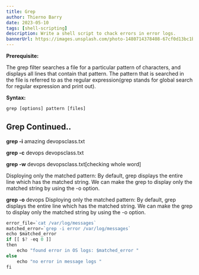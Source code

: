 ```yaml
---
title: Grep
author: Thierno Barry
date: 2023-05-10
tags: [shell-scripting]
description: Write a shell script to chack errors in error logs.
bannerUrl: https://images.unsplash.com/photo-1480714378408-67cf0d13bc1b
---
```


**Prerequisite:**

The grep filter searches a file for a particular pattern of characters, and displays all lines that contain that pattern. The pattern that is searched in the file is referred to as the regular expression(grep stands for global search for regular expression and print out).

**Syntax:**

```jsx
grep [options] pattern [files]
```

## Grep Continued..

**grep -i** amazing devopsclass.txt

**grep -c** devops devopsclass.txt

**grep -w** devops devopsclass.txt[checking whole word]

Disploying only the matched pattern: By default, grep displays the entire line which has the matched string. We can make the grep to display only the matched string by using the -o option.

**grep -o** devops Disploying only the matched pattern: By default, grep displays the entire line which has the matched string. We can make the grep to display only the matched string by using the -o option.

```jsx
error_file=`cat /var/log/messages`
matched_error=`grep -i error /var/log/messages`
echo $matched_error
if [[ $? -eq 0 ]]
then
    echo "found error in OS logs: $matched_error "
else
    echo "no error in message logs "
fi
```